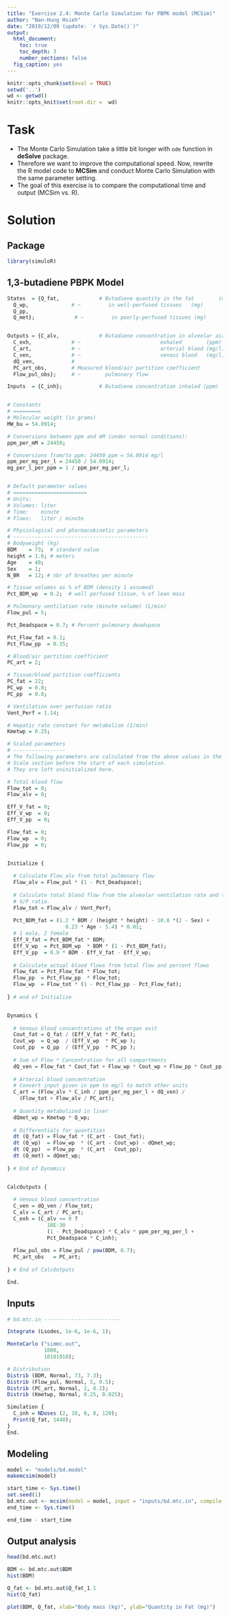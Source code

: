 ```yaml
---
title: "Exercise 2.4: Monte Carlo Simulation for PBPK model (MCSim)"
author: "Nan-Hung Hsieh"
date: "2019/12/09 (update: `r Sys.Date()`)"
output: 
  html_document:
    toc: true
    toc_depth: 3
    number_sections: false
  fig_caption: yes  
---
```


```r
knitr::opts_chunk$set(eval = TRUE)
setwd('..')
wd <- getwd()
knitr::opts_knit$set(root.dir =  wd)
```

# Task 

- The Monte Carlo Simulation take a little bit longer with `ode` function in **deSolve** package. 
- Therefore we want to improve the computational speed. Now, rewrite the R model code to **MCSim** and conduct Monte Carlo Simulation with the same parameter setting. 
- The goal of this exercise is to compare the computational time and output (MCSim vs. R).

# Solution

## Package

```r
library(simuloR)
```

## 1,3-butadiene PBPK Model

```r
States  = {Q_fat,             # Butadiene quantity in the fat        (mg)
  Q_wp,              # ~         in well-perfused tissues   (mg)
  Q_pp,
  Q_met};             # ~         in poorly-perfused tissues (mg)


Outputs = {C_alv,             # Butadiene concentration in alveolar air   (mg/l)
  C_exh,             # ~                          exhaled        (ppm)
  C_art,             # ~                          arterial blood (mg/l)
  C_ven,             # ~                          venous blood   (mg/l)
  dQ_ven,            # 
  PC_art_obs,        # Measured blood/air partition coefficient
  Flow_pul_obs};     # ~        pulmonary flow

Inputs  = {C_inh};            # Butadiene concentration inhaled (ppm)


# Constants
# =========
# Molecular weight (in grams)
MW_bu = 54.0914;

# Conversions between ppm and mM (under normal conditions):
ppm_per_mM = 24450;

# Conversions from/to ppm: 24450 ppm = 54.0914 mg/l
ppm_per_mg_per_l = 24450 / 54.0914;
mg_per_l_per_ppm = 1 / ppm_per_mg_per_l;


# Default parameter values
# ========================
# Units:
# Volumes: liter
# Time:    minute
# Flows:   liter / minute

# Physiological and pharmacokinetic parameters
# --------------------------------------------
# Bodyweight (kg)
BDM    = 73;  # standard value
height = 1.6; # meters
Age    = 40;
Sex    = 1;
N_BR   = 12; # nbr of breathes per minute

# Tissue volumes as % of BDM (density 1 assumed)
Pct_BDM_wp  = 0.2;  # well perfused tissue, % of lean mass

# Pulmonary ventilation rate (minute volume) (L/min)
Flow_pul = 5;

Pct_Deadspace = 0.7; # Percent pulmonary deadspace

Pct_Flow_fat = 0.1;
Pct_Flow_pp  = 0.35;

# Blood/air partition coefficient
PC_art = 2;

# Tissue/blood partition coefficients
PC_fat = 22;
PC_wp  = 0.8;
PC_pp  = 0.8;

# Ventilation over perfusion ratio
Vent_Perf = 1.14;

# Hepatic rate constant for metabolism (1/min)
Kmetwp = 0.25;

# Scaled parameters
# -----------------
# The following parameters are calculated from the above values in the
# Scale section before the start of each simulation.
# They are left uninitialized here.

# Total blood flow
Flow_tot = 0;
Flow_alv = 0;

Eff_V_fat = 0;
Eff_V_wp  = 0;
Eff_V_pp  = 0;

Flow_fat = 0;
Flow_wp  = 0;
Flow_pp  = 0;


Initialize {
  
  # Calculate Flow_alv from total pulmonary flow
  Flow_alv = Flow_pul * (1 - Pct_Deadspace);
  
  # Calculate total blood flow from the alveolar ventilation rate and the
  # V/P ratio.
  Flow_tot = Flow_alv / Vent_Perf;
  
  Pct_BDM_fat = (1.2 * BDM / (height * height) - 10.8 *(2 - Sex) + 
                   0.23 * Age - 5.4) * 0.01;
  # 1 male, 2 female
  Eff_V_fat = Pct_BDM_fat * BDM;
  Eff_V_wp  = Pct_BDM_wp  * BDM * (1 - Pct_BDM_fat);
  Eff_V_pp  = 0.9 * BDM - Eff_V_fat - Eff_V_wp;
  
  # Calculate actual blood flows from total flow and percent flows
  Flow_fat = Pct_Flow_fat * Flow_tot;
  Flow_pp  = Pct_Flow_pp  * Flow_tot;
  Flow_wp  = Flow_tot * (1 - Pct_Flow_pp - Pct_Flow_fat);
  
} # end of Initialize


Dynamics {
  
  # Venous blood concentrations at the organ exit
  Cout_fat = Q_fat / (Eff_V_fat * PC_fat);
  Cout_wp  = Q_wp  / (Eff_V_wp  * PC_wp );
  Cout_pp  = Q_pp  / (Eff_V_pp  * PC_pp );
  
  # Sum of Flow * Concentration for all compartments
  dQ_ven = Flow_fat * Cout_fat + Flow_wp * Cout_wp + Flow_pp * Cout_pp;
  
  # Arterial blood concentration
  # Convert input given in ppm to mg/l to match other units
  C_art = (Flow_alv * C_inh / ppm_per_mg_per_l + dQ_ven) /
    (Flow_tot + Flow_alv / PC_art);
  
  # Quantity metabolized in liver
  dQmet_wp = Kmetwp * Q_wp;
  
  # Differentials for quantities
  dt (Q_fat) = Flow_fat * (C_art - Cout_fat);
  dt (Q_wp)  = Flow_wp  * (C_art - Cout_wp) - dQmet_wp;
  dt (Q_pp)  = Flow_pp  * (C_art - Cout_pp);
  dt (Q_met) = dQmet_wp;
  
} # End of Dynamics


CalcOutputs {
  
  # Venous blood concentration
  C_ven = dQ_ven / Flow_tot; 
  C_alv = C_art / PC_art;
  C_exh = (C_alv <= 0 ?
             10E-30     :
             (1 - Pct_Deadspace) * C_alv * ppm_per_mg_per_l + 
             Pct_Deadspace * C_inh);
  
  Flow_pul_obs = Flow_pul / pow(BDM, 0.7);
  PC_art_obs   = PC_art;
  
} # End of CalcOutputs

End.

```

## Inputs

```r
# bd.mtc.in -------------------------

Integrate (Lsodes, 1e-6, 1e-6, 1);

MonteCarlo ("simmc.out", 
            1000, 
            10101010);

# Distribution
Distrib (BDM, Normal, 73, 7.3);
Distrib (Flow_pul, Normal, 5, 0.5);
Distrib (PC_art, Normal, 2, 0.2);
Distrib (Kmetwp, Normal, 0.25, 0.025);

Simulation {
  C_inh = NDoses (2, 10, 0, 0, 120);
  Print(Q_fat, 1440);  
}
End.

```

## Modeling

```r
model <- "models/bd.model"
makemcsim(model)
```


```r
start_time <- Sys.time()
set.seed(1)
bd.mtc.out <- mcsim(model = model, input = "inputs/bd.mtc.in", compile = F)
end_time <- Sys.time()
```

```r
end_time - start_time
```

## Output analysis

```r
head(bd.mtc.out)
```

```r
BDM <- bd.mtc.out$BDM
hist(BDM)
```

```r
Q_fat <- bd.mtc.out$Q_fat_1.1
hist(Q_fat)
```



```r
plot(BDM, Q_fat, xlab="Body mass (kg)", ylab="Quantity in Fat (mg)")
```



